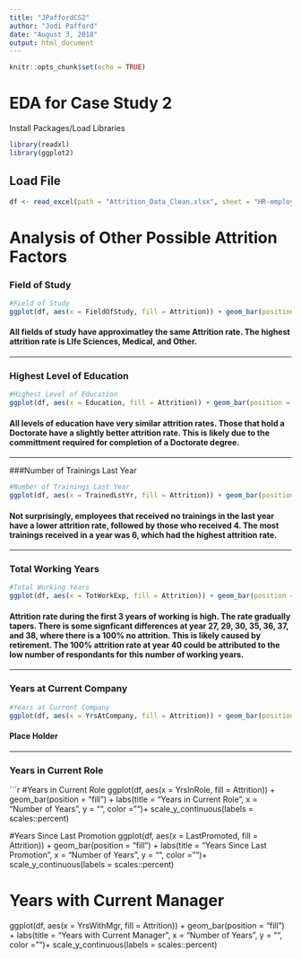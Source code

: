 ```yaml
---
title: "JPaffordCS2"
author: "Jodi Pafford"
date: "August 3, 2018"
output: html_document
---
```


```r
knitr::opts_chunk$set(echo = TRUE)
```

# EDA for Case Study 2

Install Packages/Load Libraries
```r
library(readxl)
library(ggplot2)
```

## Load File

```r
df <- read_excel(path = "Attrition_Data_Clean.xlsx", sheet = "HR-employee-attrition Data")
```

# Analysis of Other Possible Attrition Factors

### Field of Study

```r
#Field of Study
ggplot(df, aes(x = FieldOfStudy, fill = Attrition)) + geom_bar(position = "fill") + labs(title = "Field of Study", x = "Field of Study", y = "", color = "")+ scale_y_continuous(labels = scales::percent) + theme(axis.text.x = element_text(angle = 45, hjust = 1))
```

#### All fields of study have approximatley the same Attrition rate. The highest attrition rate is LIfe Sciences, Medical, and Other.

---

### Highest Level of Education

```r
#Highest Level of Education
ggplot(df, aes(x = Education, fill = Attrition)) + geom_bar(position = "fill") + labs(title = "Highest Level of Education", x = "Education Level", y = "", color = "")+ scale_y_continuous(labels = scales::percent)
```

#### All levels of education have very similar attrition rates. Those that hold a Doctorate have a slightly better attrition rate. This is likely due to the committment required for completion of a Doctorate degree.

---

###Number of Trainings Last Year

```r
#Number of Trainings Last Year
ggplot(df, aes(x = TrainedLstYr, fill = Attrition)) + geom_bar(position = "fill") + labs(title = "Number of Trainings Last Year", x = "Number of Trainings", y = "", color = "")+ scale_y_continuous(labels = scales::percent)
```

#### Not surprisingly, employees that received no trainings in the last year have a lower attrition rate, followed by those who received 4.  The most trainings received in a year was 6, which had the highest attrition rate.  

---

### Total Working Years

```r
#Total Working Years
ggplot(df, aes(x = TotWorkExp, fill = Attrition)) + geom_bar(position = "fill") + labs(title = "Total Working Years", x = "Number of Years", y = "", color = "")+ scale_y_continuous(labels = scales::percent)
```

#### Attrition rate during the first 3 years of working is high.  The rate gradually tapers. There is some signficant differences at year 27, 29, 30, 35, 36, 37, and 38, where there is a 100% no attrition. This is likely caused by retirement.  The 100% attrition rate at year 40 could be attributed to the low number of respondants for this number of working years.

---

### Years at Current Company

```r
#Years at Current Company
ggplot(df, aes(x = YrsAtCompany, fill = Attrition)) + geom_bar(position = "fill") + labs(title = "Years at Current Company", x = "Number of Years", y = "", color = "")+ scale_y_continuous(labels = scales::percent)
```

#### Place Holder

---

### Years in Current Role

```r
#Years in Current Role
ggplot(df, aes(x = YrsInRole, fill = Attrition)) + geom_bar(position = "fill") + labs(title = "Years in Current Role", x = "Number of Years", y = "", color = "")+ scale_y_continuous(labels = scales::percent)

#Years Since Last Promotion
ggplot(df, aes(x = LastPromoted, fill = Attrition)) + geom_bar(position = "fill") + labs(title = "Years Since Last Promotion", x = "Number of Years", y = "", color = "")+ scale_y_continuous(labels = scales::percent)

# Years with Current Manager
ggplot(df, aes(x = YrsWithMgr, fill = Attrition)) + geom_bar(position = "fill") + labs(title = "Years with Current Manager", x = "Number of Years", y = "", color = "")+ scale_y_continuous(labels = scales::percent)
